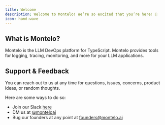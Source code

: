 ```yaml
---
title: Welcome
description: Welcome to Montelo! We’re so excited that you’re here! 🎉
icon: hand-wave
---
```


## What is Montelo?

Montelo is the LLM DevOps platform for TypeScript. Montelo provides tools for logging, tracing, monitoring, and more
for your LLM applications.

## Support & Feedback

You can reach out to us at any time for questions, issues, concerns, product ideas, or random thoughts.

Here are some ways to do so:

- Join our Slack [here](https://join.slack.com/t/montelo/shared_invite/zt-2e2n0d68m-1Ib_qDeGavkrBIxFaIpjgg)
- DM us at [@monteloai](https://twitter.com/monteloai)
- Bug our founders at any point at [founders@montelo.ai](hello@dynamic.xyz)
